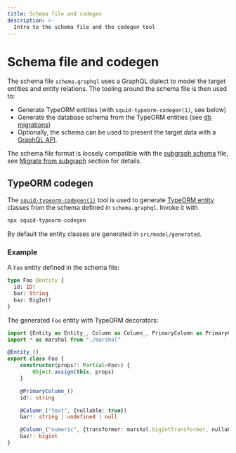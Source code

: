 ```yaml
---
title: Schema file and codegen
description: >-
  Intro to the schema file and the codegen tool
---
```


# Schema file and codegen

The schema file `schema.graphql` uses a GraphQL dialect to model the target entities and entity relations. The tooling around the schema file is then used to:
- Generate TypeORM entities (with `squid-typeorm-codegen(1)`, see below)
- Generate the database schema from the TypeORM entities (see [db migrations](/sdk/resources/persisting-data/typeorm))
- Optionally, the schema can be used to present the target data with a [GraphQL API](/sdk/resources/serving-graphql).

The schema file format is loosely compatible with the [subgraph schema](https://thegraph.com/docs/en/developing/creating-a-subgraph/) file, see [Migrate from subgraph](/sdk/resources/migrate/migrate-subgraph) section for details.


## TypeORM codegen

The [`squid-typeorm-codegen(1)`](https://github.com/subsquid/squid-sdk/tree/master/typeorm/typeorm-codegen) tool is used to generate [TypeORM entity](https://typeorm.io/) classes from the schema defined in `schema.graphql`. Invoke it with

```bash
npx squid-typeorm-codegen
```

By default the entity classes are generated in `src/model/generated`.

### Example

A `Foo` entity defined in the schema file:
```graphql title="schema.graphql"
type Foo @entity {
  id: ID!
  bar: String
  baz: BigInt!
}
```
The generated `Foo` entity with TypeORM decorators:
```ts title="src/model/generated/foo.ts"
import {Entity as Entity_, Column as Column_, PrimaryColumn as PrimaryColumn_} from "typeorm"
import * as marshal from "./marshal"

@Entity_()
export class Foo {
    constructor(props?: Partial<Foo>) {
        Object.assign(this, props)
    }

    @PrimaryColumn_()
    id!: string

    @Column_("text", {nullable: true})
    bar!: string | undefined | null

    @Column_("numeric", {transformer: marshal.bigintTransformer, nullable: false})
    baz!: bigint
}
```
